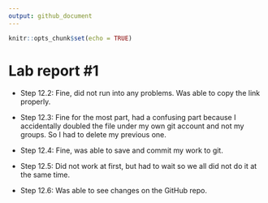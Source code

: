 ```yaml
---
output: github_document
---
```


<!-- README.md is generated from README.Rmd. Please edit the README.Rmd file -->

```r
knitr::opts_chunk$set(echo = TRUE)
```

# Lab report #1

-   Step 12.2: Fine, did not run into any problems. Was able to copy the link properly.

-   Step 12.3: Fine for the most part, had a confusing part because I accidentally doubled the file under my own git account and not my groups. So I had to delete my previous one.

-   Step 12.4: Fine, was able to save and commit my work to git.

-   Step 12.5: Did not work at first, but had to wait so we all did not do it at the same time.

-   Step 12.6: Was able to see changes on the GitHub repo.
